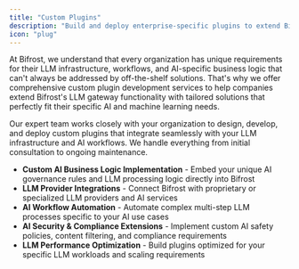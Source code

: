 ```yaml
---
title: "Custom Plugins"
description: "Build and deploy enterprise-specific plugins to extend Bifrost's functionality with custom business logic, integrations, and workflow automation."
icon: "plug"
---
```


At Bifrost, we understand that every organization has unique requirements for their LLM infrastructure, workflows, and AI-specific business logic that can't always be addressed by off-the-shelf solutions. That's why we offer comprehensive custom plugin development services to help companies extend Bifrost's LLM gateway functionality with tailored solutions that perfectly fit their specific AI and machine learning needs.

Our expert team works closely with your organization to design, develop, and deploy custom plugins that integrate seamlessly with your LLM infrastructure and AI workflows. We handle everything from initial consultation to ongoing maintenance.

- **Custom AI Business Logic Implementation** - Embed your unique AI governance rules and LLM processing logic directly into Bifrost
- **LLM Provider Integrations** - Connect Bifrost with proprietary or specialized LLM providers and AI services
- **AI Workflow Automation** - Automate complex multi-step LLM processes specific to your AI use cases
- **AI Security & Compliance Extensions** - Implement custom AI safety policies, content filtering, and compliance requirements
- **LLM Performance Optimization** - Build plugins optimized for your specific LLM workloads and scaling requirements


